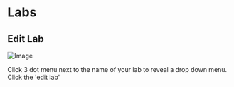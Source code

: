 # Labs

## Edit Lab

![Image](https://res.cloudinary.com/dvu6ueq2b/image/upload/v1755727583/Docs%20images/editlab_b6ik9d.png)

Click 3 dot menu next to the name of your lab to reveal a drop down menu. Click the 'edit lab' 